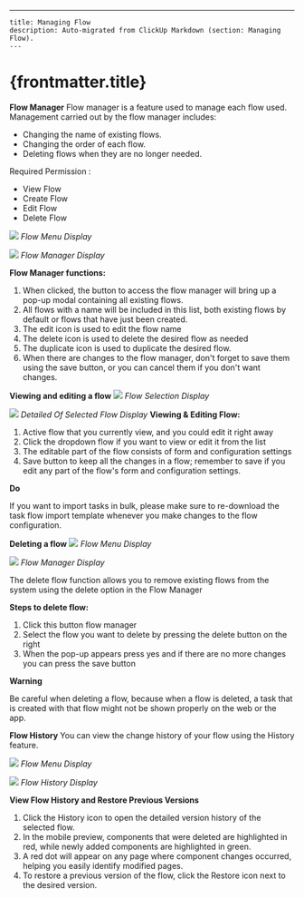 ---
    title: Managing Flow
    description: Auto-migrated from ClickUp Markdown (section: Managing Flow).
    ---

# {frontmatter.title}

**Flow Manager**
Flow manager is a feature used to manage each flow used. Management carried out by the flow manager includes:
*   Changing the name of existing flows.
*   Changing the order of each flow.
*   Deleting flows when they are no longer needed.

Required Permission :
*   View Flow
*   Create Flow
*   Edit Flow
*   Delete Flow

![](https://t3837933.p.clickup-attachments.com/t3837933/b1a62397-68f0-4945-8979-c7c8ac990ba2/image.png)
_Flow Menu Display_

![](https://t3837933.p.clickup-attachments.com/t3837933/dc552961-9a11-4562-b65f-df301b10a8eb/image.png)
_Flow Manager Display_

**Flow Manager functions:**
1. When clicked, the button to access the flow manager will bring up a pop-up modal containing all existing flows.
2. All flows with a name will be included in this list, both existing flows by default or flows that have just been created.
3. The edit icon is used to edit the flow name
4. The delete icon is used to delete the desired flow as needed
5. The duplicate icon is used to duplicate the desired flow.
6. When there are changes to the flow manager, don't forget to save them using the save button, or you can cancel them if you don't want changes.

**Viewing and editing a flow**
![](https://t3837933.p.clickup-attachments.com/t3837933/0befaead-4622-4ad1-8e10-2c0b6d604e3a/image.png)
_Flow Selection Display_

![](https://t3837933.p.clickup-attachments.com/t3837933/61528536-7d92-47c4-8aa4-6d31cdfed24e/image.png)
_Detailed Of Selected Flow Display_
**Viewing & Editing Flow:**
1. Active flow that you currently view, and you could edit it right away
2. Click the dropdown flow if you want to view or edit it from the list
3. The editable part of the flow consists of form and configuration settings
4. Save button to keep all the changes in a flow; remember to save if you edit any part of the flow's form and configuration settings.

**Do**

If you want to import tasks in bulk, please make sure to re-download the task flow import template whenever you make changes to the flow configuration.

**Deleting a flow**
![](https://t3837933.p.clickup-attachments.com/t3837933/bdd1fdbe-8095-4dd6-b7e0-502b5a067473/image.png)
_Flow Menu Display_

![](https://t3837933.p.clickup-attachments.com/t3837933/661e10cc-2e76-4acd-975e-03ff518920ce/image.png)
_Flow Manager Display_

The delete flow function allows you to remove existing flows from the system using the delete option in the Flow Manager

**Steps to delete flow:**
1. Click this button flow manager
2. Select the flow you want to delete by pressing the delete button on the right
3. When the pop-up appears press yes and if there are no more changes you can press the save button

**Warning**

Be careful when deleting a flow, because when a flow is deleted, a task that is created with that flow might not be shown properly on the web or the app.

**Flow History**
You can view the change history of your flow using the History feature.

![](https://t3837933.p.clickup-attachments.com/t3837933/906a1bfd-3c82-4e08-98a1-f4416bd31a24/image.png)
_Flow Menu Display_

![](https://t3837933.p.clickup-attachments.com/t3837933/62113818-61b5-43f9-bbc3-19abb842bddf/image.png)
_Flow History Display_

**View Flow History and Restore Previous Versions**
1. Click the History icon to open the detailed version history of the selected flow.
2. In the mobile preview, components that were deleted are highlighted in red, while newly added components are highlighted in green.
3. A red dot will appear on any page where component changes occurred, helping you easily identify modified pages.
4. To restore a previous version of the flow, click the Restore icon next to the desired version.

